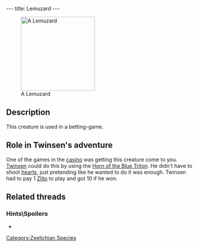---
title: Lemuzard
---

[[Image:DVLEMUZA.JPG|right|200px|thumb|A Lemuzard]]

==Description==
This creature is used in a betting-game.

==Role in Twinsen's adventure==
One of the games in the [[casino]] was getting this creature come to you. [[Twinsen]] could do this by using the [[Horn of the Blue Triton]]. He didn't have to shoot [[hearts]], just pretending like he wanted to do it was enough. Twinsen had to pay 1 [[Zlito]] to play and got 10 if he won.

==Related threads==
===Hints\Spoilers===
* {{thread|id=2522|title=Otringal Casino}}

[[Category:Zeelichian Species]]